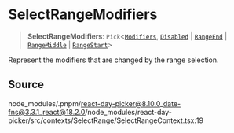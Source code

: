 # SelectRangeModifiers

<a id="undefined" name="undefined"></a>

> **SelectRangeModifiers**: `Pick`\<[`Modifiers`](/docs/api/main/type-aliases/Modifiers.md), [`Disabled`](/docs/api/main/enumerations/InternalModifier.md#disabled) \| [`RangeEnd`](/docs/api/main/enumerations/InternalModifier.md#rangeend) \| [`RangeMiddle`](/docs/api/main/enumerations/InternalModifier.md#rangemiddle) \| [`RangeStart`](/docs/api/main/enumerations/InternalModifier.md#rangestart)\>

Represent the modifiers that are changed by the range selection.

## Source

node\_modules/.pnpm/react-day-picker@8.10.0\_date-fns@3.3.1\_react@18.2.0/node\_modules/react-day-picker/src/contexts/SelectRange/SelectRangeContext.tsx:19
